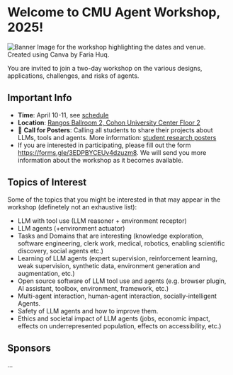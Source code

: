 

# Welcome to CMU Agent Workshop, 2025!

<Image src={cover} alt="Banner Image for the workshop highlighting the dates and venue. Created using Canva by Faria Huq."/>
 
You are invited to join a two-day workshop on the various designs, applications, challenges, and risks of agents.

## Important Info
- __Time__: April 10-11, see [schedule](/schedule)
- __Location__: [Rangos Ballroom 2, Cohon University Center Floor 2](https://www.cmu.edu/cohon-university-center/images/floor-plans/CUC_2.pdf)
- 🚀 __Call for Posters__: Calling all students to share their projects about LLMs, tools and agents. More information: [student research posters](/posters)
- If you are interested in participating, please fill out the form https://forms.gle/3EDPBYCEUv4dzuzm8. We will send you more information about the workshop as it becomes available.

## Topics of Interest
Some of the topics that you might be interested in that may appear in the workshop (definetely not an exhaustive list):

- LLM with tool use (LLM reasoner + environment receptor)
- LLM agents (+environment actuator)
- Tasks and Domains that are interesting (knowledge exploration, software engineering, clerk work, medical, robotics, enabling scientific discovery, social agents etc.)
- Learning of LLM agents (expert supervision, reinforcement learning, weak supervision, synthetic data, environment generation and augmentation, etc.)
- Open source software of LLM tool use and agents (e.g. browser plugin, AI assistant, toolbox, environment, framework, etc.)
- Multi-agent interaction, human-agent interaction, socially-intelligent Agents.
- Safety of LLM agents and how to improve them.
- Ethics and societal impact of LLM agents (jobs, economic impact, effects on underrepresented population, effects on accessibility, etc.)

## Sponsors
...
